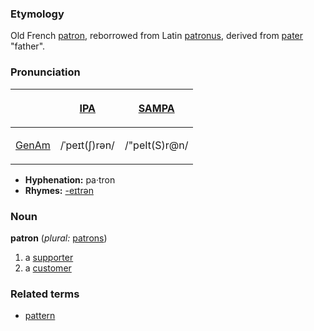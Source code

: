 ===Etymology===
Old French [[patron]], reborrowed from Latin [[patronus]], derived from [[pater]] "father".

===Pronunciation===
{| border=1 cellpadding=5
! !! [[w:IPA|IPA]] !! [[w:SAMPA|SAMPA]]
|-
! [[GenAm]]
| /ˈpeɪt(ʃ)rən/ || /"peIt(S)r@n/
|}

*'''Hyphenation:''' pa·tron
*'''Rhymes:''' [[Rhymes:English:-eɪtrən|-eɪtrən]]

===Noun===
'''patron''' (''plural:'' [[patrons]])
# a [[supporter]]
# a [[customer]]

===Related terms===
*[[pattern]]